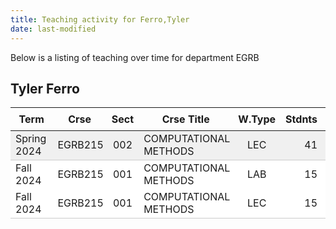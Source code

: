 ```yaml
---
title: Teaching activity for Ferro,Tyler
date: last-modified
---
```


Below is a listing of teaching over time for department EGRB


## Tyler Ferro

<style type="text/css">
#T_90053 table {
  width: 100%;
  border-collapse: collapse;
}
#T_90053 th {
  text-align: center;
  padding: 8px;
}
#T_90053 td:nth-child(1) {
  padding-right: 10px;
  text-align: left;
}
#T_90053 td:nth-child(2) {
  padding-right: 5px;
  text-align: left;
}
#T_90053  td:nth-child(4) {
  padding-right: 5px;
  text-align: left;
}
#T_90053 td:nth-child(3) {
  text-align: center;
}
#T_90053  td:nth-child(5) {
  text-align: center;
}
#T_90053 td:nth-child(6) {
  text-align: right;
}
#T_90053  td:nth-child(7) {
  text-align: right;
}
#T_90053_row0_col0, #T_90053_row0_col1, #T_90053_row0_col2, #T_90053_row0_col3, #T_90053_row0_col4, #T_90053_row0_col5, #T_90053_row0_col6 {
  background-color: #f0f0f0;
  border-bottom: 1px solid #ccc;
}
#T_90053_row1_col0, #T_90053_row1_col1, #T_90053_row1_col2, #T_90053_row1_col3, #T_90053_row1_col4, #T_90053_row1_col5, #T_90053_row1_col6 {
  background-color: #ffffff;
  border-bottom: none;
}
#T_90053_row2_col0, #T_90053_row2_col1, #T_90053_row2_col2, #T_90053_row2_col3, #T_90053_row2_col4, #T_90053_row2_col5, #T_90053_row2_col6 {
  background-color: #ffffff;
  border-bottom: 1px solid #ccc;
}
</style>
<table id="T_90053">
  <thead>
    <tr>
      <th id="T_90053_level0_col0" class="col_heading level0 col0" >Term</th>
      <th id="T_90053_level0_col1" class="col_heading level0 col1" >Crse</th>
      <th id="T_90053_level0_col2" class="col_heading level0 col2" >Sect</th>
      <th id="T_90053_level0_col3" class="col_heading level0 col3" >Crse Title</th>
      <th id="T_90053_level0_col4" class="col_heading level0 col4" >W.Type</th>
      <th id="T_90053_level0_col5" class="col_heading level0 col5" >Stdnts</th>
      <th id="T_90053_level0_col6" class="col_heading level0 col6" >Hours</th>
    </tr>
  </thead>
  <tbody>
    <tr>
      <td id="T_90053_row0_col0" class="data row0 col0" >Spring 2024</td>
      <td id="T_90053_row0_col1" class="data row0 col1" >EGRB215</td>
      <td id="T_90053_row0_col2" class="data row0 col2" >002</td>
      <td id="T_90053_row0_col3" class="data row0 col3" >COMPUTATIONAL METHODS</td>
      <td id="T_90053_row0_col4" class="data row0 col4" >LEC</td>
      <td id="T_90053_row0_col5" class="data row0 col5" >41</td>
      <td id="T_90053_row0_col6" class="data row0 col6" >123</td>
    </tr>
    <tr>
      <td id="T_90053_row1_col0" class="data row1 col0" >Fall 2024</td>
      <td id="T_90053_row1_col1" class="data row1 col1" >EGRB215</td>
      <td id="T_90053_row1_col2" class="data row1 col2" >001</td>
      <td id="T_90053_row1_col3" class="data row1 col3" >COMPUTATIONAL METHODS</td>
      <td id="T_90053_row1_col4" class="data row1 col4" >LAB</td>
      <td id="T_90053_row1_col5" class="data row1 col5" >15</td>
      <td id="T_90053_row1_col6" class="data row1 col6" >22</td>
    </tr>
    <tr>
      <td id="T_90053_row2_col0" class="data row2 col0" >Fall 2024</td>
      <td id="T_90053_row2_col1" class="data row2 col1" >EGRB215</td>
      <td id="T_90053_row2_col2" class="data row2 col2" >001</td>
      <td id="T_90053_row2_col3" class="data row2 col3" >COMPUTATIONAL METHODS</td>
      <td id="T_90053_row2_col4" class="data row2 col4" >LEC</td>
      <td id="T_90053_row2_col5" class="data row2 col5" >15</td>
      <td id="T_90053_row2_col6" class="data row2 col6" >22</td>
    </tr>
  </tbody>
</table>


